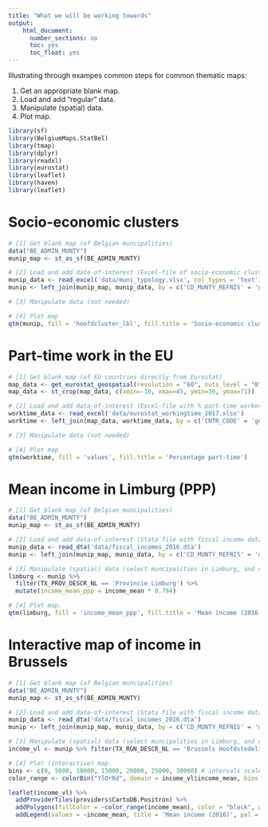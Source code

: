 ```yaml
---
title: "What we will be working towards"
output: 
    html_document:
      number_sections: no
      toc: yes
      toc_float: yes
---
```


Illustrating through exampes common steps for common thematic maps:

1. Get an appropriate blank map.
1. Load and add "regular" data.
3. Manipulate (spatial) data.
4. Plot map.

```r
library(sf)
library(BelgiumMaps.StatBel)
library(tmap)
library(dplyr)
library(readxl)
library(eurostat)
library(leaflet)
library(haven)
library(leaflet)
```

# Socio-economic clusters

```r
# [1] Get blank map (of Belgian muncipalities)
data("BE_ADMIN_MUNTY")
munip_map <- st_as_sf(BE_ADMIN_MUNTY)

# [2] Load and add data-of-interest (Excel-file of socio-economic cluster-type of muncipality)
munip_data <- read_excel('data/muni_typology.xlsx', col_types = 'text')
munip <- left_join(munip_map, munip_data, by = c('CD_MUNTY_REFNIS' = 'gemeente_nis_code'))

# [3] Manipulate data (not needed)

# [4] Plot map 
qtm(munip, fill = 'hoofdcluster_lbl', fill.title = 'Socio-economic cluster')
```

# Part-time work in the EU

```r
# [1] Get blank map (of EU countries directly from Eurostat)
map_data <- get_eurostat_geospatial(resolution = "60", nuts_level = "0")
map_data <- st_crop(map_data, c(xmin=-10, xmax=45, ymin=36, ymax=71))

# [2] Load and add data-of-interest (Excel-file with % part-time workers, from Eurostat)
worktime_data <- read_excel('data/eurostat_workingtime_2017.xlsx')
worktime <- left_join(map_data, worktime_data, by = c('CNTR_CODE' = 'geo'))

# [3] Manipulate data (not needed)

# [4] Plot map 
qtm(worktime, fill = 'values', fill.title = 'Percentage part-time')
```

# Mean income in Limburg (PPP)

```r
# [1] Get blank map (of Belgian muncipalities)
data("BE_ADMIN_MUNTY")
munip_map <- st_as_sf(BE_ADMIN_MUNTY)

# [2] Load and add data-of-interest (Stata file with fiscal income data on municipal level).
munip_data <- read_dta('data/fiscal_incomes_2016.dta')
munip <- left_join(munip_map, munip_data, by = c('CD_MUNTY_REFNIS' = 'munip_nis'))

# [3] Manipulate (spatial) data (select muncipalities in Limburg, and convert to PPP).
limburg <- munip %>% 
  filter(TX_PROV_DESCR_NL == 'Provincie Limburg') %>%
  mutate(income_mean_ppp = income_mean * 0.794)

# [4] Plot map.
qtm(limburg, fill = 'income_mean_ppp', fill.title = 'Mean income (2016, PPP)')
```

# Interactive map of income in Brussels

```r
# [1] Get blank map (of Belgian muncipalities)
data("BE_ADMIN_MUNTY")
munip_map <- st_as_sf(BE_ADMIN_MUNTY)

# [2] Load and add data-of-interest (Stata file with fiscal income data on municipal level).
munip_data <- read_dta('data/fiscal_incomes_2016.dta')
munip <- left_join(munip_map, munip_data, by = c('CD_MUNTY_REFNIS' = 'munip_nis'))

# [3] Manipulate (spatial) data (select muncipalities in Limburg, and convert to PPP).
income_vl <- munip %>% filter(TX_RGN_DESCR_NL == 'Brussels Hoofdstedelijk Gewest')

# [4] Plot (interactive) map.
bins <- c(0, 5000, 10000, 15000, 20000, 25000, 30000) # intervals scale & color range
color_range <- colorBin("YlOrRd", domain = income_vl$income_mean, bins = bins)

leaflet(income_vl) %>%
  addProviderTiles(providers$CartoDB.Positron) %>% 
  addPolygons(fillColor = ~color_range(income_mean), color = "black", weight = 1, opacity = 1) %>%
  addLegend(values = ~income_mean, title = 'Mean income (2016)', pal = color_range)
```



